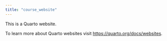 ```yaml
---
title: "course_website"
---
```


This is a Quarto website.

To learn more about Quarto websites visit <https://quarto.org/docs/websites>.
